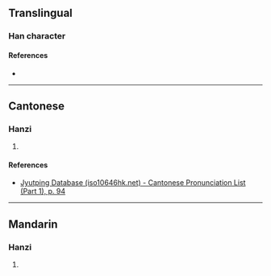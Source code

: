 {{character info/new}}
==Translingual==

===Han character===
{{Han char|rn=38|rad=女|as=09|sn=12|four=|canj=VMWV|ids=⿰女要}}

====References====
* {{Han ref|kx=0265.320|dkj=06460|dj=0533.070|hdz=21064.070|uh=5A79|ud=23161}}

----

==Cantonese==

===Hanzi===
{{yue-hanzi|jyut=[[jiu2]]|y=yiu2}}

# {{defn|lang=yue|sort=女09}}

====References====
* [http://www.iso10646hk.net/jp/document/download.jsp Jyutping Database (iso10646hk.net) - Cantonese Pronunciation List (Part 1), p. 94]

----

==Mandarin==

===Hanzi===
{{cmn-hanzi|pin=[[yǎo]] ([[yao3]])|wg=yao<sup>3</sup>}}

# {{defn|lang=cmn|sort=女09}}